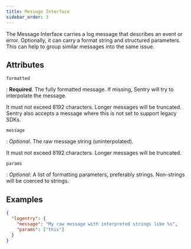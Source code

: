 ```yaml
---
title: Message Interface
sidebar_order: 3
---
```


The Message Interface carries a log message that describes an event or error.
Optionally, it can carry a format string and structured parameters. This can
help to group similar messages into the same issue.

## Attributes

`formatted`

: **Required**. The fully formatted message. If missing, Sentry will try to
  interpolate the message.

  It must not exceed 8192 characters. Longer messages will be truncated. Sentry
  also accepts a message where this is not set to support legacy SDKs.

`message`

: _Optional_. The raw message string (uninterpolated).

  It must not exceed 8192 characters. Longer messages will be truncated.

`params`

: _Optional_: A list of formatting parameters, preferably strings. Non-strings
  will be coerced to strings.


## Examples

```json
{
  "logentry": {
    "message": "My raw message with interpreted strings like %s",
    "params": ["this"]
  }
}
```
